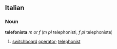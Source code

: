 ==Italian==
===Noun===
'''telefonista''' ''m or f'' (''m pl'' telephonisti, ''f pl'' telephoniste)
# [[switchboard]] [[operator]]; [[telephonist]]